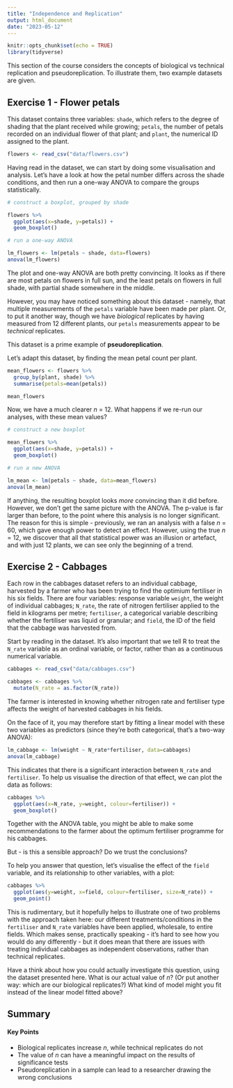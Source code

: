 ---
title: "Independence and Replication"
output: html_document
date: "2023-05-12"
---

```{r setup, include=FALSE}
knitr::opts_chunk$set(echo = TRUE)
library(tidyverse)
```

This section of the course considers the concepts of biological vs technical replication and pseudoreplication. To illustrate them, two example datasets are given.

## Exercise 1 - Flower petals

This dataset contains three variables: `shade`, which refers to the degree of shading that the plant received while growing; `petals`, the number of petals recorded on an individual flower of that plant; and `plant`, the numerical ID assigned to the plant.

```{r, results='hide', message=FALSE}
flowers <- read_csv("data/flowers.csv")
```

Having read in the dataset, we can start by doing some visualisation and analysis. Let's have a look at how the petal number differs across the shade conditions, and then run a one-way ANOVA to compare the groups statistically.

```{r}
# construct a boxplot, grouped by shade

flowers %>%
  ggplot(aes(x=shade, y=petals)) +
  geom_boxplot()

# run a one-way ANOVA

lm_flowers <- lm(petals ~ shade, data=flowers)
anova(lm_flowers)
```

The plot and one-way ANOVA are both pretty convincing. It looks as if there are most petals on flowers in full sun, and the least petals on flowers in full shade, with partial shade somewhere in the middle.

However, you may have noticed something about this dataset - namely, that multiple measurements of the `petals` variable have been made per plant. Or, to put it another way, though we have *biological* replicates by having measured from 12 different plants, our `petals` measurements appear to be *technical* replicates.

This dataset is a prime example of **pseudoreplication**.

Let's adapt this dataset, by finding the mean petal count per plant.

```{r, message=FALSE}
mean_flowers <- flowers %>%
  group_by(plant, shade) %>%
  summarise(petals=mean(petals))

mean_flowers
```

Now, we have a much clearer *n* = 12. What happens if we re-run our analyses, with these mean values?

```{r}
# construct a new boxplot

mean_flowers %>%
  ggplot(aes(x=shade, y=petals)) +
  geom_boxplot()

# run a new ANOVA

lm_mean <- lm(petals ~ shade, data=mean_flowers)
anova(lm_mean)
```

If anything, the resulting boxplot looks *more* convincing than it did before. However, we don't get the same picture with the ANOVA. The p-value is far larger than before, to the point where this analysis is no longer significant. The reason for this is simple - previously, we ran an analysis with a false *n* = 60, which gave enough power to detect an effect. However, using the true *n* = 12, we discover that all that statistical power was an illusion or artefact, and with just 12 plants, we can see only the beginning of a trend.

## Exercise 2 - Cabbages

Each row in the cabbages dataset refers to an individual cabbage, harvested by a farmer who has been trying to find the optimium fertiliser in his six fields. There are four variables: response variable `weight`, the weight of individual cabbages; `N_rate`, the rate of nitrogen fertiliser applied to the field in kilograms per metre; `fertiliser`, a categorical variable describing whether the fertiliser was liquid or granular; and `field`, the ID of the field that the cabbage was harvested from.

Start by reading in the dataset. It's also important that we tell R to treat the `N_rate` variable as an ordinal variable, or factor, rather than as a continuous numerical variable.

```{R, message=FALSE}
cabbages <- read_csv("data/cabbages.csv")

cabbages <- cabbages %>%
  mutate(N_rate = as.factor(N_rate))
```

The farmer is interested in knowing whether nitrogen rate and fertiliser type affects the weight of harvested cabbages in his fields.

On the face of it, you may therefore start by fitting a linear model with these two variables as predictors (since they're both categorical, that's a two-way ANOVA):

```{R}
lm_cabbage <- lm(weight ~ N_rate*fertiliser, data=cabbages)
anova(lm_cabbage)
```

This indicates that there is a significant interaction between `N_rate` and `fertiliser`. To help us visualise the direction of that effect, we can plot the data as follows:

```{R}
cabbages %>%
  ggplot(aes(x=N_rate, y=weight, colour=fertiliser)) +
  geom_boxplot()
```

Together with the ANOVA table, you might be able to make some recommendations to the farmer about the optimum fertiliser programme for his cabbages.

But - is this a sensible approach? Do we trust the conclusions?

To help you answer that question, let's visualise the effect of the `field` variable, and its relationship to other variables, with a plot:

```{R}
cabbages %>%
  ggplot(aes(y=weight, x=field, colour=fertiliser, size=N_rate)) +
  geom_point()
```

This is rudimentary, but it hopefully helps to illustrate one of two problems with the approach taken here: our different treatments/conditions in the `fertiliser` and `N_rate` variables have been applied, wholesale, to entire fields. Which makes sense, practically speaking - it's hard to see how you would do any differently - but it does mean that there are issues with treating individual cabbages as independent observations, rather than technical replicates.

Have a think about how you could actually investigate this question, using the dataset presented here. What is our actual value of *n*? (Or put another way: which are our biological replicates?) What kind of model might you fit instead of the linear model fitted above?

## Summary

::: {.callout-tip}
#### Key Points

- Biological replicates increase *n*, while technical replicates do not
- The value of *n* can have a meaningful impact on the results of significance tests
- Pseudoreplication in a sample can lead to a researcher drawing the wrong conclusions
:::